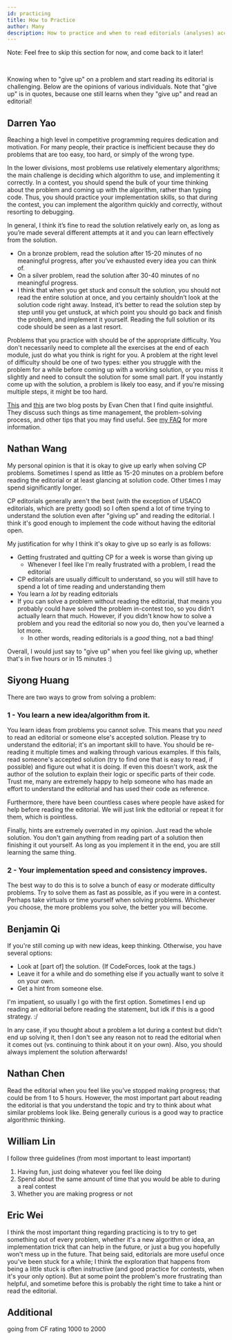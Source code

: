 ```yaml
---
id: practicing
title: How to Practice
author: Many
description: How to practice and when to read editorials (analyses) according to various USACO competitors.
---
```


Note: Feel free to skip this section for now, and come back to it later!

<br/>

Knowing when to "give up" on a problem and start reading its editorial is challenging. Below are the opinions of various individuals. Note that "give up" is in quotes, because one still learns when they "give up" and read an editorial!

## Darren Yao

Reaching a high level in competitive programming requires dedication and motivation. For many people, their practice is inefficient because they do problems that are too easy, too hard, or simply of the wrong type. 

In the lower divisions, most problems use relatively elementary algorithms; the main challenge is deciding which algorithm to use, and implementing it correctly. In a contest, you should spend the bulk of your time thinking about the problem and coming up with the algorithm, rather than typing code. Thus, you should practice your implementation skills, so that during the contest, you can implement the algorithm quickly and correctly, without resorting to debugging.

In general, I think it’s fine to read the solution relatively early on, as long as you’re made several different attempts at it and you can learn effectively from the solution.

 - On a bronze problem, read the solution after 15-20 minutes of no meaningful progress, after you’ve exhausted every idea you can think of.
 - On a silver problem, read the solution after 30-40 minutes of no meaningful progress.
 - I think that when you get stuck and consult the solution, you should not read the entire solution at once, and you certainly shouldn’t look at the solution code right away. Instead, it’s better to read the solution step by step until you get unstuck, at which point you should go back and finish the problem, and implement it yourself. Reading the full solution or its code should be seen as a last resort.

Problems that you practice with should be of the appropriate difficulty. You don't necessarily need to complete all the exercises at the end of each module, just do what you think is right for you. A problem at the right level of difficulty should be one of two types: either you struggle with the problem for a while before coming up with a working solution, or you miss it slightly and need to consult the solution for some small part. If you instantly come up with the solution, a problem is likely too easy, and if you're missing multiple steps, it might be too hard.

[This](https://web.evanchen.cc/FAQs/raqs.html) and [this](https://usamo.wordpress.com/2019/01/31/math-contest-platitudes-v3/) are two blog posts by Evan Chen that I find quite insightful. They discuss such things as time management, the problem-solving process, and other tips that you may find useful. See [my FAQ](https://darren-yao.gitbook.io/darren-s-blog/usaco-faq) for more information.

## Nathan Wang

My personal opinion is that it is okay to give up early when solving CP problems.
Sometimes I spend as little as 15-20 minutes on a problem before reading the editorial
or at least glancing at solution code. Other times I may spend significantly longer.

CP editorials generally aren't the best (with the exception of USACO editorials,
which are pretty good) so I often spend a lot of time trying to understand the
solution even after "giving up" and reading the editorial. I think it's good
enough to implement the code without having the editorial open.

My justification for why I think it's okay to give up so early is as follows:

- Getting frustrated and quitting CP for a week is worse than giving up
  - Whenever I feel like I'm really frustrated with a problem, I read the editorial
- CP editorials are usually difficult to understand, so you will still have
  to spend a lot of time reading and understanding them
- You learn a _lot_ by reading editorials
- If you can solve a problem without reading the editorial, that means you
  probably could have solved the problem in-contest too, so you didn't actually
  learn that much. However, if you didn't know how to solve a problem and
  you read the editorial so now you do, then you've learned a lot more.
  - In other words, reading editorials is a _good_ thing, not a bad thing!

Overall, I would just say to "give up" when you feel like giving up, whether that's
in five hours or in 15 minutes :)

## Siyong Huang

There are two ways to grow from solving a problem:

### 1 - You learn a new idea/algorithm from it.

You learn ideas from problems you cannot solve. This means that you *need* to read an editorial or someone else's accepted solution. Please try to understand the editorial; it's an important skill to have. You should be re-reading it multiple times and walking through various examples. If this fails, read someone's accepted solution (try to find one that is easy to read, if possible) and figure out what it is doing. If even this doesn't work, ask the author of the solution to explain their logic or specific parts of their code. Trust me, many are extremely happy to help someone who has made an effort to understand the editorial and has used their code as reference.

Furthermore, there have been countless cases where people have asked for help before reading the editorial. We will just link the editorial or repeat it for them, which is pointless.

Finally, hints are extremely overrated in my opinion. Just read the whole solution. You don't gain anything from reading part of a solution then finishing it out yourself. As long as you implement it in the end, you are still learning the same thing.

### 2 - Your implementation speed and consistency improves.

The best way to do this is to solve a bunch of easy or moderate difficulty problems. Try to solve them as fast as possible, as if you were in a contest. Perhaps take virtuals or time yourself when solving problems. Whichever you choose, the more problems you solve, the better you will become.

## Benjamin Qi

If you're still coming up with new ideas, keep thinking. Otherwise, you have several options:

- Look at [part of] the solution. (If CodeForces, look at the tags.)
- Leave it for a while and do something else if you actually want to solve it on your own.
- Get a hint from someone else.

I'm impatient, so usually I go with the first option. Sometimes I end up reading an editorial before reading the statement, but idk if this is a good strategy. :/ 

In any case, if you thought about a problem a lot during a contest but didn't end up solving it, then I don't see any reason not to read the editorial when it comes out (vs. continuing to think about it on your own). Also, you should always implement the solution afterwards!

## Nathan Chen

Read the editorial when you feel like you've stopped making progress; that could be from 1 to 5 hours. However, the most important part about reading the editorial is that you understand the topic and try to think about what similar problems look like. Being generally curious is a good way to practice algorithmic thinking.

## William Lin

I follow three guidelines (from most important to least important)

1. Having fun, just doing whatever you feel like doing
2. Spend about the same amount of time that you would be able to during a real contest
3. Whether you are making progress or not

## Eric Wei

I think the most important thing regarding practicing is to try to get something out of every problem, whether it's a new algorithm or idea, an implementation trick that can help in the future, or just a bug you hopefully won't mess up in the future. That being said, editorials are more useful once you've been stuck for a while; I think the exploration that happens from being a little stuck is often instructive (and good practice for contests, when it's your only option). But at some point the problem's more frustrating than helpful, and sometime before this is probably the right time to take a hint or read the editorial.

## Additional

<resources>
	<resource source="CF" title="E869120 - A Way to Practice CP" url="blog/entry/53341">going from CF rating 1000 to 2000</resource>
</resources>
